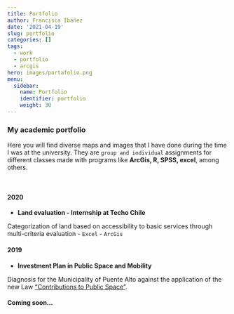 ```yaml
---
title: Portfolio
author: Francisca Ibáñez
date: '2021-04-19'
slug: portfolio
categories: []
tags:
  - work
  - portfolio
  - arcgis
hero: images/portafolio.png
menu:
  sidebar:
    name: Portfolio
    identifier: portfolio
    weight: 30
---
```


### My academic portfolio

Here you will find diverse maps and images that I have done during the time I was at the university. They are `group and individual` assignments for different classes made with programs like **ArcGis, R, SPSS, excel**, among others. 

<br>

#### 2020

* **Land evaluation - Internship at Techo Chile**

Categorization of land based on accessibility to basic services through multi-criteria evaluation
- `Excel`
- `ArcGis`

#### 2019

* **Investment Plan in Public Space and Mobility**

Diagnosis for the Municipality of Puente Alto against the application of the new Law ["Contributions to Public Space"](https://www.minvu.gob.cl/ley-de-aportes-al-espacio-publico/). 

#### Coming soon...